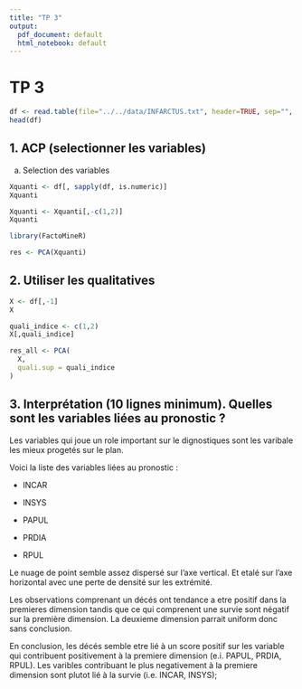 ```yaml
---
title: "TP 3"
output:
  pdf_document: default
  html_notebook: default
---
```


# TP 3

```r
df <- read.table(file="../../data/INFARCTUS.txt", header=TRUE, sep="", stringsAsFactors=FALSE)
head(df)
```

## 1. ACP (selectionner les variables)

(a) Selection des variables

```r
Xquanti <- df[, sapply(df, is.numeric)]
Xquanti
```

```r
Xquanti <- Xquanti[,-c(1,2)]
Xquanti
```

```r
library(FactoMineR)
```

```r
res <- PCA(Xquanti)
```

## 2. Utiliser les qualitatives

```r
X <- df[,-1]
X
```

```r
quali_indice <- c(1,2)
X[,quali_indice]
```

```r
res_all <- PCA(
  X,
  quali.sup = quali_indice
)
```

## 3. Interprétation (10 lignes minimum). Quelles sont les variables liées au pronostic ?

Les variables qui joue un role important sur le dignostiques sont les varibale les mieux progetés sur le plan.

Voici la liste des variables liées au pronostic :

-   INCAR

-   INSYS

-   PAPUL

-   PRDIA

-   RPUL

Le nuage de point semble assez dispersé sur l'axe vertical. Et etalé sur l'axe horizontal avec une perte de densité sur les extrémité.

Les observations comprenant un décés ont tendance a etre positif dans la premieres dimension tandis que ce qui comprenent une survie sont négatif sur la première dimension. La deuxieme dimension parrait uniform donc sans conclusion.

En conclusion, les décés semble etre lié à un score positif sur les variable qui contribuent positivement à la premiere dimension (e.i. PAPUL, PRDIA, RPUL). Les varibles contribuant le plus negativement à la premiere dimension sont plutot lié à la survie (i.e. INCAR, INSYS);
